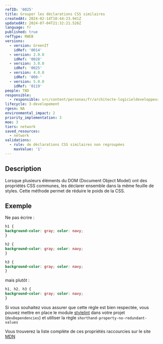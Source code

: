 ```yaml
---
refID: '0025'
title: Grouper les déclarations CSS similaires
createdAt: 2024-02-14T10:44:23.941Z
updatedAt: 2024-07-04T21:32:21.526Z
language: fr
published: true
refType: RWEB
versions:
  - version: GreenIT
    idRef: '0014'
  - version: 2.0.0
    idRef: '0028'
  - version: 3.0.0
    idRef: '0025'
  - version: 4.0.0
    idRef: '000-'
  - version: 5.0.0
    idRef: '0119'
people: TBD
responsible:
  - responsible: src/content/personas/fr/architecte-logicieldeveloppeur.mdx
lifecycle: 3-developement
rgesn: NA
environmental_impact: 2
priority_implementation: 3
moe: 3
tiers: network
saved_resources:
  - network
validations:
  - rule: de déclarations CSS similaires non regroupées
    maxValue: '1'
---
```


## Description

Lorsque plusieurs éléments du DOM (Document Object Model) ont des propriétés CSS communes,
les déclarer ensemble dans la même feuille de styles. Cette méthode permet de réduire le poids de la CSS.

## Exemple

Ne pas écrire :

```css
h1 {
background-color: gray; color: navy;
}

h2 {
background-color: gray; color: navy;
}

h3 {
background-color: gray; color: navy;
}
```

mais plutôt :

```css
h1, h2, h3 {
background-color: gray; color: navy;
}
```

Si vous souhaitez vous assurer que cette règle est bien respectée, vous pouvez mettre en place le module [stylelint](https://stylelint.io/)
dans votre projet (`devDependencies`) et utiliser la règle `shorthand-property-no-redundant-values`

Vous trouverez la liste complète de ces propriétés raccourcies sur le site [MDN](https://developer.mozilla.org/fr/docs/Web/CSS/Propri%C3%A9t%C3%A9s_raccourcies)
